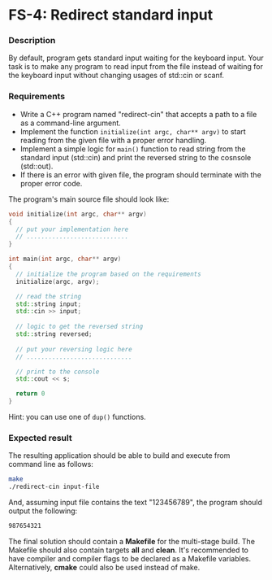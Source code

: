 # FS-4: Redirect standard input

### Description
By default, program gets standard input waiting for the keyboard input. Your task is to make any program to read input from the file instead of waiting for the keyboard input without changing usages of std::cin or scanf.

### Requirements

- Write a C++ program named "redirect-cin" that accepts a path to a file as a command-line argument.
- Implement the function `initialize(int argc, char** argv)` to start reading from the given file with a proper error handling.
- Implement a simple logic for `main()` function to read string from the standard input (std::cin) and print the reversed string to the cosnsole (std::out).
- If there is an error with given file, the program should terminate with the proper error code.

The program's main source file should look like:
```cpp
void initialize(int argc, char** argv)
{
  // put your implementation here 
  // ............................
}

int main(int argc, char** argv)
{
  // initialize the program based on the requirements
  initialize(argc, argv);

  // read the string 
  std::string input;
  std::cin >> input;
  
  // logic to get the reversed string
  std::string reversed;
  
  // put your reversing logic here
  // .............................

  // print to the console
  std::cout << s;

  return 0
}
```

Hint: you can use one of `dup()` functions.


### Expected result

The resulting application should be able to build and execute from command line as follows:

```sh
make
./redirect-cin input-file
```

And, assuming input file contains the text "123456789", the program should output the following:
```sh
987654321
```


The final solution should contain a **Makefile** for the multi-stage build. The Makefile should also contain targets **all** and **clean**. It's recommended to have compiler and compiler flags to be declared as a Makefile variables. Alternatively, **cmake** could also be used instead of make. 